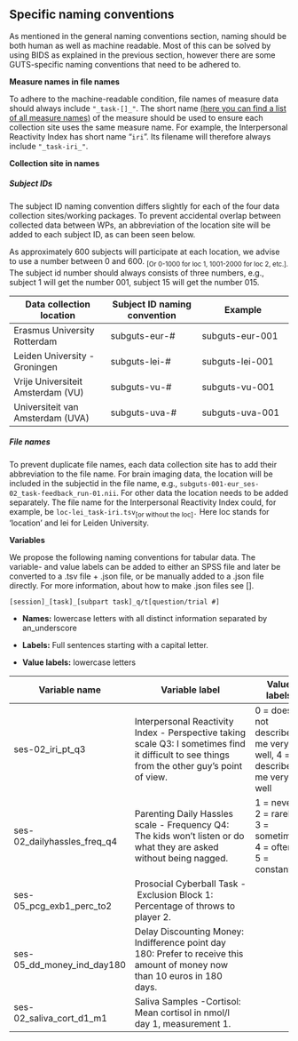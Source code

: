 ## Specific naming conventions

As mentioned in the general naming conventions section, naming should be both human as well as machine readable. Most of this can be solved by using BIDS as explained in the previous section, however there are some GUTS-specific naming conventions that need to be adhered to.

**Measure names in file names**

To adhere to the machine-readable condition, file names of measure data should always include `"_task-[]_"`. The short name [(here you can find a list of all measure names)]{.underline} of the measure should be used to ensure each collection site uses the same measure name. For example, the Interpersonal Reactivity Index has short name "`iri`". Its filename will therefore always include `"_task-iri_"`.

**Collection site in names**

##### **Subject IDs**

The subject ID naming convention differs slightly for each of the four data collection sites/working packages. To prevent accidental overlap between collected data between WPs, an abbreviation of the location site will be added to each subject ID, as can been seen below.

As approximately 600 subjects will participate at each location, we advise to use a number between 0 and 600. ~\[Or 0-1000 for loc 1, 1001-2000 for loc 2, etc.\].~ The subject id number should always consists of three numbers, e.g., subject 1 will get the number 001, subject 15 will get the number 015.

| Data collection location          | Subject ID naming convention | Example         |
|-------------------------|------------------------|------------------------|
| Erasmus University Rotterdam      | subguts-eur-#                | subguts-eur-001 |
| Leiden University - Groningen     | subguts-lei-#                | subguts-lei-001 |
| Vrije Universiteit Amsterdam (VU) | subguts-vu-#                 | subguts-vu-001  |
| Universiteit van Amsterdam (UVA)  | subguts-uva-#                | subguts-uva-001 |

##### **File names**

To prevent duplicate file names, each data collection site has to add their abbreviation to the file name. For brain imaging data, the location will be included in the subjectid in the file name, e.g., `subguts-001-eur_ses-02_task-feedback_run-01.nii`. For other data the location needs to be added separately. The file name for the Interpersonal Reactivity Index could, for example, be `loc-lei_task-iri.tsv`~\[or\ without\ the\ loc\]~`.` Here loc stands for 'location' and lei for Leiden University.

**Variables**

We propose the following naming conventions for tabular data. The variable- and value labels can be added to either an SPSS file and later be converted to a .tsv file + .json file, or be manually added to a .json file directly. For more information, about how to make .json files see \[\].

`[session]_[task]_[subpart task]_q/t[question/trial #]`

-   **Names:** lowercase letters with all distinct information separated by an_underscore

-   **Labels:** Full sentences starting with a capital letter.

-   **Value labels:** lowercase letters

| Variable name               | Variable label                                                                                                                                | Value labels                                                    |
|----------------------|----------------------|----------------------------|
| ses-02_iri_pt_q3            | Interpersonal Reactivity Index - Perspective taking scale Q3: I sometimes find it difficult to see things from the other guy's point of view. | 0 = does not describe me very well, 4 = described me very well  |
| ses-02_dailyhassles_freq_q4 | Parenting Daily Hassles scale - Frequency Q4: The kids won't listen or do what they are asked without being nagged.                           | 1 = never, 2 = rarely, 3 = sometimes, 4 = often, 5 = constantly |
| ses-05_pcg_exb1_perc_to2    | Prosocial Cyberball Task - Exclusion Block 1: Percentage of throws to player 2.                                                               |                                                                 |
| ses-05_dd_money_ind_day180  | Delay Discounting Money: Indifference point day 180: Prefer to receive this amount of money now than 10 euros in 180 days.                    |                                                                 |
| ses-02_saliva_cort_d1_m1    | Saliva Samples -Cortisol: Mean cortisol in nmol/l day 1, measurement 1.                                                                       |                                                                 |
